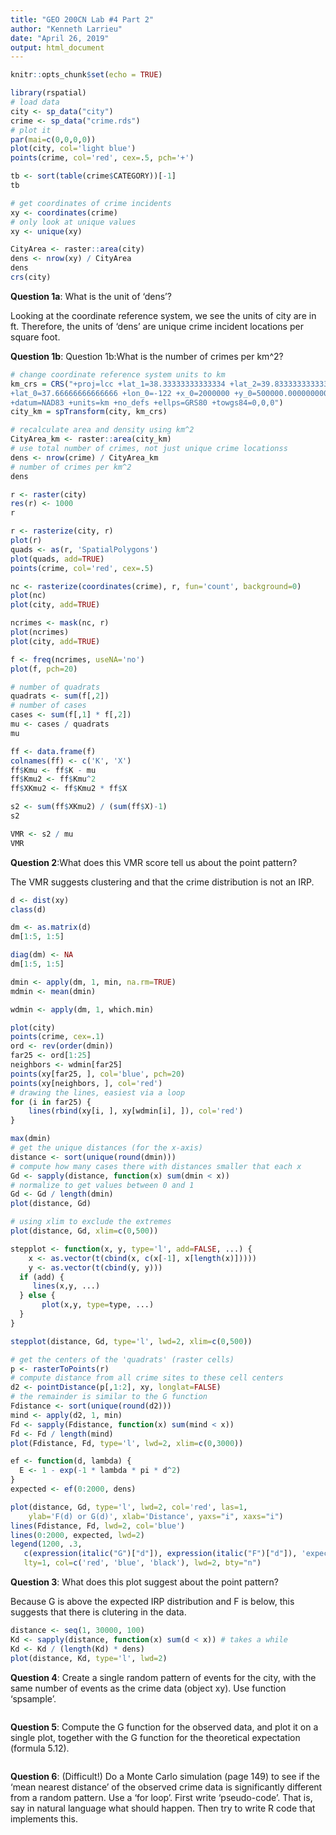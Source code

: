 ```yaml
---
title: "GEO 200CN Lab #4 Part 2"
author: "Kenneth Larrieu"
date: "April 26, 2019"
output: html_document
---
```


```r
knitr::opts_chunk$set(echo = TRUE)
```



```r
library(rspatial)
# load data
city <- sp_data("city")
crime <- sp_data("crime.rds")
# plot it
par(mai=c(0,0,0,0))
plot(city, col='light blue')
points(crime, col='red', cex=.5, pch='+')
```

```r
tb <- sort(table(crime$CATEGORY))[-1]
tb
```

```r
# get coordinates of crime incidents
xy <- coordinates(crime)
# only look at unique values
xy <- unique(xy)
```


```r
CityArea <- raster::area(city)
dens <- nrow(xy) / CityArea
dens
crs(city)
```

**Question 1a**: What is the unit of 'dens'?

Looking at the coordinate reference system, we see the units of city are in ft. Therefore, the units of 'dens' are unique crime incident locations per square foot.

**Question 1b**: Question 1b:What is the number of crimes per km^2?

```r
# change coordinate reference system units to km
km_crs = CRS("+proj=lcc +lat_1=38.33333333333334 +lat_2=39.83333333333334
+lat_0=37.66666666666666 +lon_0=-122 +x_0=2000000 +y_0=500000.0000000001
+datum=NAD83 +units=km +no_defs +ellps=GRS80 +towgs84=0,0,0")
city_km = spTransform(city, km_crs)

# recalculate area and density using km^2
CityArea_km <- raster::area(city_km)
# use total number of crimes, not just unique crime locationss
dens <- nrow(crime) / CityArea_km
# number of crimes per km^2
dens
```

```r
r <- raster(city)
res(r) <- 1000
r
```

```r
r <- rasterize(city, r)
plot(r)
quads <- as(r, 'SpatialPolygons')
plot(quads, add=TRUE)
points(crime, col='red', cex=.5)
```

```r
nc <- rasterize(coordinates(crime), r, fun='count', background=0)
plot(nc)
plot(city, add=TRUE)
```

```r
ncrimes <- mask(nc, r)
plot(ncrimes)
plot(city, add=TRUE)
```

```r
f <- freq(ncrimes, useNA='no')
plot(f, pch=20)
```

```r
# number of quadrats
quadrats <- sum(f[,2])
# number of cases
cases <- sum(f[,1] * f[,2])
mu <- cases / quadrats
mu

ff <- data.frame(f)
colnames(ff) <- c('K', 'X')
ff$Kmu <- ff$K - mu
ff$Kmu2 <- ff$Kmu^2
ff$XKmu2 <- ff$Kmu2 * ff$X

s2 <- sum(ff$XKmu2) / (sum(ff$X)-1)
s2

VMR <- s2 / mu
VMR
```

**Question 2**:What does this VMR score tell us about the point pattern?

The VMR suggests clustering and that the crime distribution is not an IRP.

```r
d <- dist(xy)
class(d)

dm <- as.matrix(d)
dm[1:5, 1:5]

diag(dm) <- NA
dm[1:5, 1:5]

dmin <- apply(dm, 1, min, na.rm=TRUE)
mdmin <- mean(dmin)

wdmin <- apply(dm, 1, which.min)

plot(city)
points(crime, cex=.1)
ord <- rev(order(dmin))
far25 <- ord[1:25]
neighbors <- wdmin[far25]
points(xy[far25, ], col='blue', pch=20)
points(xy[neighbors, ], col='red')
# drawing the lines, easiest via a loop
for (i in far25) {
    lines(rbind(xy[i, ], xy[wdmin[i], ]), col='red')
}
```

```r
max(dmin)
# get the unique distances (for the x-axis)
distance <- sort(unique(round(dmin)))
# compute how many cases there with distances smaller that each x
Gd <- sapply(distance, function(x) sum(dmin < x))
# normalize to get values between 0 and 1
Gd <- Gd / length(dmin)
plot(distance, Gd)
```

```r
# using xlim to exclude the extremes
plot(distance, Gd, xlim=c(0,500))
```

```r
stepplot <- function(x, y, type='l', add=FALSE, ...) {
    x <- as.vector(t(cbind(x, c(x[-1], x[length(x)]))))
    y <- as.vector(t(cbind(y, y)))
  if (add) {
     lines(x,y, ...)
  } else {
       plot(x,y, type=type, ...)
  }
}

stepplot(distance, Gd, type='l', lwd=2, xlim=c(0,500))
```

```r
# get the centers of the 'quadrats' (raster cells)
p <- rasterToPoints(r)
# compute distance from all crime sites to these cell centers
d2 <- pointDistance(p[,1:2], xy, longlat=FALSE)
# the remainder is similar to the G function
Fdistance <- sort(unique(round(d2)))
mind <- apply(d2, 1, min)
Fd <- sapply(Fdistance, function(x) sum(mind < x))
Fd <- Fd / length(mind)
plot(Fdistance, Fd, type='l', lwd=2, xlim=c(0,3000))
```

```r
ef <- function(d, lambda) {
  E <- 1 - exp(-1 * lambda * pi * d^2)
}
expected <- ef(0:2000, dens)
```

```r
plot(distance, Gd, type='l', lwd=2, col='red', las=1,
    ylab='F(d) or G(d)', xlab='Distance', yaxs="i", xaxs="i")
lines(Fdistance, Fd, lwd=2, col='blue')
lines(0:2000, expected, lwd=2)
legend(1200, .3,
   c(expression(italic("G")["d"]), expression(italic("F")["d"]), 'expected'),
   lty=1, col=c('red', 'blue', 'black'), lwd=2, bty="n")
```

**Question 3**: What does this plot suggest about the point pattern?

Because G is above the expected IRP distribution and F is below, this suggests that there is clutering in the data.

```r
distance <- seq(1, 30000, 100)
Kd <- sapply(distance, function(x) sum(d < x)) # takes a while
Kd <- Kd / (length(Kd) * dens)
plot(distance, Kd, type='l', lwd=2)
```

**Question 4**: Create a single random pattern of events for the city, with the same number of events as the crime data (object xy). Use function 'spsample'.

```r

```

**Question 5**: Compute the G function for the observed data, and plot it on a single plot, together with the G function for the theoretical expectation (formula 5.12).

```r

```


**Question 6**: (Difficult!) Do a Monte Carlo simulation (page 149) to see if the 'mean nearest distance' of the observed crime data is significantly different from a random pattern. Use a 'for loop'. First write 'pseudo-code'. That is, say in natural language what should happen. Then try to write R code that implements this.

```r

```

